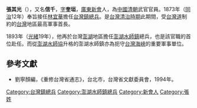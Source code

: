 '''張其光'''（{{bd|？||？||catIdx=C張}}），又名'''信千'''，[[表字|字]]'''奎垣'''，[[廣東|廣東]][[新會|新會]]人，為[[中國|中國]][[清朝|清朝]]武官官員。1873年（[[同治|同治]]12年）奉旨接任[[林宜華|林宜華]]擔任[[台灣鎮|台灣鎮]][[總兵|總兵]]。是[[台灣清治時期|台灣清治時期]]此期間，受[[台灣道|台灣道]]制約的[[台灣|台灣]]地區最高軍事首長。

1893年（[[光緒|光緒]]19年），他再於台灣[[澎湖|澎湖]]地區擔任[[澎湖水師鎮|澎湖水師鎮]]總兵，也是該官職的首位赴任。而從[[澎湖水師協|澎湖水師協]]升格的澎湖水師鎮亦為扼守[[台灣海峽|台灣海峽]]的重要軍事單位。

==參考文獻==
{{reflist}}
*劉寧顏編，《重修台灣省通志》，台北市，台灣省文獻委員會，1994年。

{{start box}}
{{s-before|[[林宜華|林宜華]]}}
{{s-title|[[台灣鎮總兵|台灣鎮總兵]]|1873年上任}}
{{s-after|[[吳光亮|吳光亮]]}}
{{end box}}
{{start box}}
{{s-before|[[王芝生|王芝生]]}}
{{s-title|[[澎湖水師鎮|澎湖水師鎮]][[總兵|總兵]]|1893年上任}}
{{s-after|[[周振邦|周振邦]]}}
{{end box}}

[[Category:台灣鎮總兵|Category:台灣鎮總兵]]
[[Category:澎湖水師鎮總兵|Category:澎湖水師鎮總兵]]
[[Category:新會人|Category:新會人]]
[[Category:張姓|Category:張姓]]
